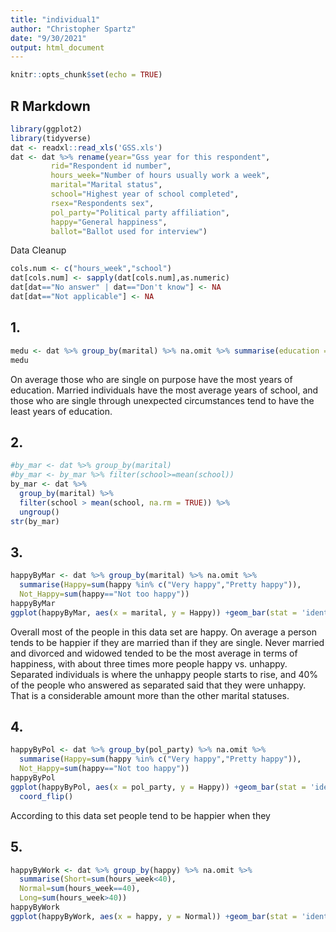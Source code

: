 ```yaml
---
title: "individual1"
author: "Christopher Spartz"
date: "9/30/2021"
output: html_document
---
```


```r
knitr::opts_chunk$set(echo = TRUE)
```

## R Markdown

```r
library(ggplot2)
library(tidyverse)
dat <- readxl::read_xls('GSS.xls') 
dat <- dat %>% rename(year="Gss year for this respondent",
         rid="Respondent id number",
         hours_week="Number of hours usually work a week",
         marital="Marital status",
         school="Highest year of school completed",
         rsex="Respondents sex",
         pol_party="Political party affiliation",
         happy="General happiness",
         ballot="Ballot used for interview")
```

Data Cleanup
```r
cols.num <- c("hours_week","school")
dat[cols.num] <- sapply(dat[cols.num],as.numeric)
dat[dat=="No answer" | dat=="Don't know"] <- NA
dat[dat=="Not applicable"] <- NA
```

## 1.
```r
medu <- dat %>% group_by(marital) %>% na.omit %>% summarise(education = mean(school, na.rm=TRUE)) %>% arrange(desc(education))
medu
```
On average those who are single on purpose have the most years of education. Married individuals have the most average years of school, and those who are single through unexpected circumstances tend to have the least years of education.

## 2.
```r
#by_mar <- dat %>% group_by(marital)
#by_mar <- by_mar %>% filter(school>=mean(school))
by_mar <- dat %>%
  group_by(marital) %>%
  filter(school > mean(school, na.rm = TRUE)) %>%
  ungroup()
str(by_mar)
```


## 3.
```r
happyByMar <- dat %>% group_by(marital) %>% na.omit %>%
  summarise(Happy=sum(happy %in% c("Very happy","Pretty happy")), 
  Not_Happy=sum(happy=="Not too happy"))
happyByMar
ggplot(happyByMar, aes(x = marital, y = Happy)) +geom_bar(stat = 'identity')
```
Overall most of the people in this data set are happy. On average a person tends to be happier if they are married than if they are single. Never married and divorced and widowed tended to be the most average in terms of happiness, with about three times more people happy vs. unhappy. Separated individuals is where the unhappy people starts to rise, and 40% of the people who answered as separated said that they were unhappy. That is a considerable amount more than the other marital statuses.

## 4.
```r
happyByPol <- dat %>% group_by(pol_party) %>% na.omit %>%
  summarise(Happy=sum(happy %in% c("Very happy","Pretty happy")), 
  Not_Happy=sum(happy=="Not too happy"))
happyByPol
ggplot(happyByPol, aes(x = pol_party, y = Happy)) +geom_bar(stat = 'identity') +
  coord_flip()
```
According to this data set people tend to be happier when they 


## 5. 
```r
happyByWork <- dat %>% group_by(happy) %>% na.omit %>%
  summarise(Short=sum(hours_week<40), 
  Normal=sum(hours_week==40),
  Long=sum(hours_week>40))
happyByWork
ggplot(happyByWork, aes(x = happy, y = Normal)) +geom_bar(stat = 'identity')
```

